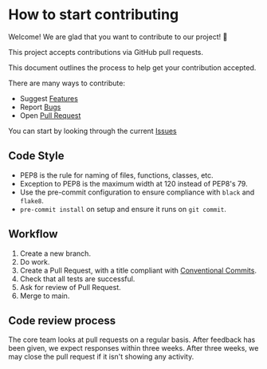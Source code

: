 # How to start contributing

Welcome! We are glad that you want to contribute to our project! 💖

This project accepts contributions via GitHub pull requests.

This document outlines the process to help get your contribution accepted.

There are many ways to contribute:

* Suggest [Features](https://github.com/equinor/completor/issues/new/template=feature_request.md)
* Report [Bugs](https://github.com/equinor/completor/issues/new?template=bug_report.md)
* Open [Pull Request](https://github.com/equinor/completor/compare)

You can start by looking through the current [Issues](https://github.com/equinor/completor/issues)

## Code Style
* PEP8 is the rule for naming of files, functions, classes, etc.
* Exception to PEP8 is the maximum width at 120 instead of PEP8's 79.
* Use the pre-commit configuration to ensure compliance with `black` and `flake8`.
* `pre-commit install` on setup and ensure it runs on `git commit`.

## Workflow
1. Create a new branch.
2. Do work.
3. Create a Pull Request, with a title compliant with [Conventional Commits](https://www.conventionalcommits.org/en).
4. Check that all tests are successful.
5. Ask for review of Pull Request.
6. Merge to main.

## Code review process

The core team looks at pull requests on a regular basis.
After feedback has been given, we expect responses within three weeks.
After three weeks, we may close the pull request if it isn't showing any activity.
